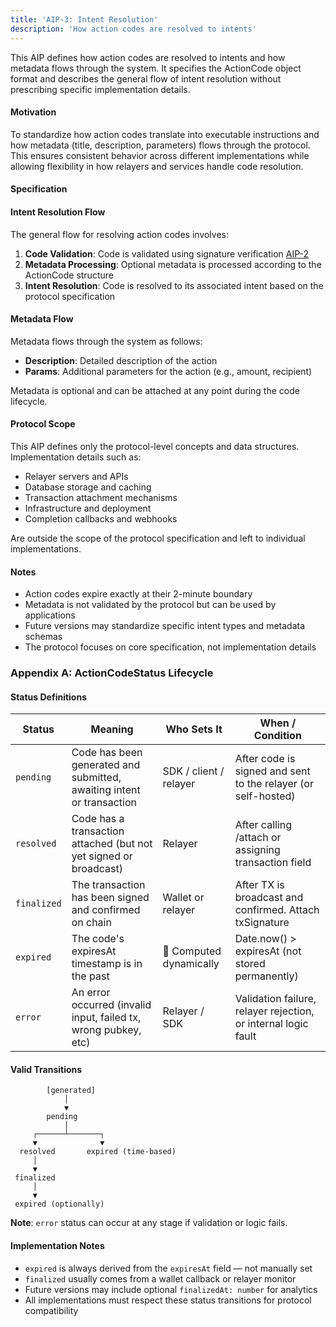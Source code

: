 ```yaml
---
title: 'AIP-3: Intent Resolution'
description: 'How action codes are resolved to intents'
---
```


This AIP defines how action codes are resolved to intents and how metadata flows through the system. It specifies the ActionCode object format and describes the general flow of intent resolution without prescribing specific implementation details.

#### Motivation

To standardize how action codes translate into executable instructions and how metadata (title, description, parameters) flows through the protocol. This ensures consistent behavior across different implementations while allowing flexibility in how relayers and services handle code resolution.

#### Specification

#### Intent Resolution Flow

The general flow for resolving action codes involves:

1. **Code Validation**: Code is validated using signature verification [AIP-2](/aips/aip-2)
2. **Metadata Processing**: Optional metadata is processed according to the ActionCode structure
3. **Intent Resolution**: Code is resolved to its associated intent based on the protocol specification

#### Metadata Flow

Metadata flows through the system as follows:

- **Description**: Detailed description of the action
- **Params**: Additional parameters for the action (e.g., amount, recipient)

Metadata is optional and can be attached at any point during the code lifecycle.

#### Protocol Scope

This AIP defines only the protocol-level concepts and data structures. Implementation details such as:

- Relayer servers and APIs
- Database storage and caching
- Transaction attachment mechanisms
- Infrastructure and deployment
- Completion callbacks and webhooks

Are outside the scope of the protocol specification and left to individual implementations.

#### Notes

- Action codes expire exactly at their 2-minute boundary
- Metadata is not validated by the protocol but can be used by applications
- Future versions may standardize specific intent types and metadata schemas
- The protocol focuses on core specification, not implementation details

### Appendix A: ActionCodeStatus Lifecycle

#### Status Definitions

| Status | Meaning | Who Sets It | When / Condition |
|--------|---------|-------------|------------------|
| `pending` | Code has been generated and submitted, awaiting intent or transaction | SDK / client / relayer | After code is signed and sent to the relayer (or self-hosted) |
| `resolved` | Code has a transaction attached (but not yet signed or broadcast) | Relayer | After calling /attach or assigning transaction field |
| `finalized` | The transaction has been signed and confirmed on chain | Wallet or relayer | After TX is broadcast and confirmed. Attach txSignature |
| `expired` | The code's expiresAt timestamp is in the past | 🔁 Computed dynamically | Date.now() > expiresAt (not stored permanently) |
| `error` | An error occurred (invalid input, failed tx, wrong pubkey, etc) | Relayer / SDK | Validation failure, relayer rejection, or internal logic fault |

#### Valid Transitions

```text
        [generated]
            │
            ▼
        pending
            │
     ┌──────┴───────┐
     ▼              ▼
  resolved       expired (time-based)
     │
     ▼
 finalized
     │
     ▼
 expired (optionally)
```

**Note**: `error` status can occur at any stage if validation or logic fails.

#### Implementation Notes

- `expired` is always derived from the `expiresAt` field — not manually set
- `finalized` usually comes from a wallet callback or relayer monitor
- Future versions may include optional `finalizedAt: number` for analytics
- All implementations must respect these status transitions for protocol compatibility